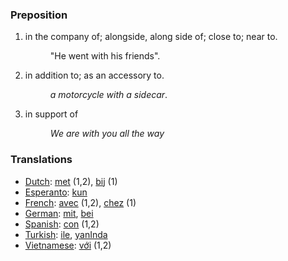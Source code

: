 === Preposition ===
#in the company of; alongside, along side of; close to; near to.
#: "He went with his friends".
#in addition to; as an accessory to.
#:''a motorcycle with a sidecar''.
#in support of
#: ''We are with you all the way''

=== Translations ===
*[[Dutch]]: [[met]] (1,2), [[bij]] (1)
*[[Esperanto]]: [[kun]]
*[[French]]: [[avec]] (1,2), [[chez]] (1)
*[[German]]: [[mit]], [[bei]]
*[[Spanish]]: [[con]] (1,2)
*[[Turkish]]: [[ile]], [[yanInda]]
*[[Vietnamese]]: [[với]] (1,2)